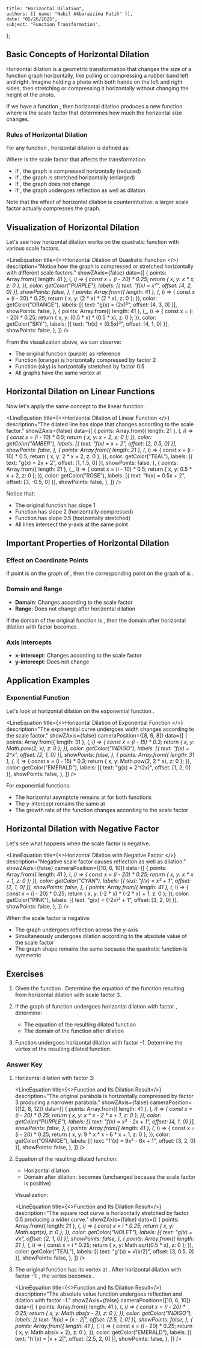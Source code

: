     title: "Horizontal Dilation",
    authors: [{ name: "Nabil Akbarazzima Fatih" }],
    date: "05/26/2025",
    subject: "Function Transformation",
};


## Basic Concepts of Horizontal Dilation

Horizontal dilation is a geometric transformation that changes the size of a function graph horizontally, like pulling or compressing a rubber band left and right. Imagine holding a photo with both hands on the left and right sides, then stretching or compressing it horizontally without changing the height of the photo.

If we have a function <InlineMath math="f(x)" />, then horizontal dilation produces a new function <InlineMath math="g(x) = f(kx)" /> where <InlineMath math="k" /> is the scale factor that determines how much the horizontal size changes.

### Rules of Horizontal Dilation

For any function <InlineMath math="f(x)" />, horizontal dilation is defined as:

<BlockMath math="g(x) = f(kx)" />

Where <InlineMath math="k" /> is the scale factor that affects the transformation:
- If <InlineMath math="k > 1" />, the graph is compressed horizontally (reduced)
- If <InlineMath math="0 < k < 1" />, the graph is stretched horizontally (enlarged)
- If <InlineMath math="k = 1" />, the graph does not change
- If <InlineMath math="k < 0" />, the graph undergoes reflection as well as dilation

Note that the effect of horizontal dilation is counterintuitive: a larger scale factor actually compresses the graph.

## Visualization of Horizontal Dilation

Let's see how horizontal dilation works on the quadratic function <InlineMath math="f(x) = x^2" /> with various scale factors.

<LineEquation
  title={<>Horizontal Dilation of Quadratic Function <InlineMath math="f(x) = x^2" /></>}
  description="Notice how the graph is compressed or stretched horizontally with different scale factors."
  showZAxis={false}
  data={[
    {
      points: Array.from({ length: 41 }, (_, i) => {
        const x = (i - 20) * 0.25;
        return { x, y: x * x, z: 0 };
      }),
      color: getColor("PURPLE"),
      labels: [{ text: "f(x) = x²", offset: [4, 2, 0] }],
      showPoints: false,
    },
    {
      points: Array.from({ length: 41 }, (_, i) => {
        const x = (i - 20) * 0.25;
        return { x, y: (2 * x) * (2 * x), z: 0 };
      }),
      color: getColor("ORANGE"),
      labels: [{ text: "g(x) = (2x)²", offset: [4, 3, 0] }],
      showPoints: false,
    },
    {
      points: Array.from({ length: 41 }, (_, i) => {
        const x = (i - 20) * 0.25;
        return { x, y: (0.5 * x) * (0.5 * x), z: 0 };
      }),
      color: getColor("SKY"),
      labels: [{ text: "h(x) = (0.5x)²", offset: [4, 1, 0] }],
      showPoints: false,
    },
  ]}
/>

From the visualization above, we can observe:
- The original function <InlineMath math="f(x) = x^2" /> (purple) as reference
- Function <InlineMath math="g(x) = (2x)^2" /> (orange) is horizontally compressed by factor 2
- Function <InlineMath math="h(x) = (0.5x)^2" /> (sky) is horizontally stretched by factor 0.5
- All graphs have the same vertex at <InlineMath math="(0, 0)" />

## Horizontal Dilation on Linear Functions

Now let's apply the same concept to the linear function <InlineMath math="f(x) = x + 2" />.

<LineEquation
  title={<>Horizontal Dilation of Linear Function <InlineMath math="f(x) = x + 2" /></>}
  description="The dilated line has slope that changes according to the scale factor."
  showZAxis={false}
  data={[
    {
      points: Array.from({ length: 21 }, (_, i) => {
        const x = (i - 10) * 0.5;
        return { x, y: x + 2, z: 0 };
      }),
      color: getColor("AMBER"),
      labels: [{ text: "f(x) = x + 2", offset: [2, 0.5, 0] }],
      showPoints: false,
    },
    {
      points: Array.from({ length: 21 }, (_, i) => {
        const x = (i - 10) * 0.5;
        return { x, y: 2 * x + 2, z: 0 };
      }),
      color: getColor("TEAL"),
      labels: [{ text: "g(x) = 2x + 2", offset: [1, 1.5, 0] }],
      showPoints: false,
    },
    {
      points: Array.from({ length: 21 }, (_, i) => {
        const x = (i - 10) * 0.5;
        return { x, y: 0.5 * x + 2, z: 0 };
      }),
      color: getColor("ROSE"),
      labels: [{ text: "h(x) = 0.5x + 2", offset: [3, -0.5, 0] }],
      showPoints: false,
    },
  ]}
/>

Notice that:
- The original function <InlineMath math="f(x) = x + 2" /> has slope 1
- Function <InlineMath math="g(x) = 2x + 2" /> has slope 2 (horizontally compressed)
- Function <InlineMath math="h(x) = 0.5x + 2" /> has slope 0.5 (horizontally stretched)
- All lines intersect the y-axis at the same point <InlineMath math="(0, 2)" />

## Important Properties of Horizontal Dilation

### Effect on Coordinate Points

If point <InlineMath math="(a, b)" /> is on the graph of <InlineMath math="f(x)" />, then the corresponding point on the graph of <InlineMath math="f(kx)" /> is <InlineMath math="(\frac{a}{k}, b)" />.

### Domain and Range

- **Domain**: Changes according to the scale factor <InlineMath math="k" />
- **Range**: Does not change after horizontal dilation

If the domain of the original function is <InlineMath math="[c, d]" />, then the domain after horizontal dilation with factor <InlineMath math="k > 0" /> becomes <InlineMath math="[\frac{c}{k}, \frac{d}{k}]" />.

### Axis Intercepts

- **x-intercept**: Changes according to the scale factor
- **y-intercept**: Does not change

## Application Examples

### Exponential Function

Let's look at horizontal dilation on the exponential function <InlineMath math="f(x) = 2^x" />.

<LineEquation
  title={<>Horizontal Dilation of Exponential Function <InlineMath math="f(x) = 2^x" /></>}
  description="The exponential curve undergoes width changes according to the scale factor."
  showZAxis={false}
  cameraPosition={[8, 6, 8]}
  data={[
    {
      points: Array.from({ length: 31 }, (_, i) => {
        const x = (i - 15) * 0.3;
        return { x, y: Math.pow(2, x), z: 0 };
      }),
      color: getColor("INDIGO"),
      labels: [{ text: "f(x) = 2^x", offset: [2, 1, 0] }],
      showPoints: false,
    },
    {
      points: Array.from({ length: 31 }, (_, i) => {
        const x = (i - 15) * 0.3;
        return { x, y: Math.pow(2, 2 * x), z: 0 };
      }),
      color: getColor("EMERALD"),
      labels: [{ text: "g(x) = 2^(2x)", offset: [1, 2, 0] }],
      showPoints: false,
    },
  ]}
/>

For exponential functions:
- The horizontal asymptote remains at <InlineMath math="y = 0" /> for both functions
- The y-intercept remains the same at <InlineMath math="(0, 1)" />
- The growth rate of the function changes according to the scale factor

## Horizontal Dilation with Negative Factor

Let's see what happens when the scale factor is negative.

<LineEquation
  title={<>Horizontal Dilation with Negative Factor <InlineMath math="f(x) = x^2 + 1" /></>}
  description="Negative scale factor causes reflection as well as dilation."
  showZAxis={false}
  cameraPosition={[10, 6, 10]}
  data={[
    {
      points: Array.from({ length: 41 }, (_, i) => {
        const x = (i - 20) * 0.25;
        return { x, y: x * x + 1, z: 0 };
      }),
      color: getColor("CYAN"),
      labels: [{ text: "f(x) = x² + 1", offset: [2, 1, 0] }],
      showPoints: false,
    },
    {
      points: Array.from({ length: 41 }, (_, i) => {
        const x = (i - 20) * 0.25;
        return { x, y: (-2 * x) * (-2 * x) + 1, z: 0 };
      }),
      color: getColor("PINK"),
      labels: [{ text: "g(x) = (-2x)² + 1", offset: [3, 2, 0] }],
      showPoints: false,
    },
  ]}
/>

When the scale factor is negative:
- The graph undergoes reflection across the y-axis
- Simultaneously undergoes dilation according to the absolute value of the scale factor
- The graph shape remains the same because the quadratic function is symmetric

## Exercises

1. Given the function <InlineMath math="f(x) = x^2 - 2x + 1" />. Determine the equation of the function resulting from horizontal dilation with scale factor 3.

2. If the graph of function <InlineMath math="g(x) = \sqrt{x}" /> undergoes horizontal dilation with factor <InlineMath math="\frac{1}{2}" />, determine:
   - The equation of the resulting dilated function
   - The domain of the function after dilation

3. Function <InlineMath math="h(x) = |x - 2|" /> undergoes horizontal dilation with factor -1. Determine the vertex of the resulting dilated function.

### Answer Key

1. Horizontal dilation with factor 3: <InlineMath math="f'(x) = f(3x) = (3x)^2 - 2(3x) + 1 = 9x^2 - 6x + 1" />

   <LineEquation
     title={<>Function <InlineMath math="f(x) = x^2 - 2x + 1" /> and Its Dilation Result</>}
     description="The original parabola is horizontally compressed by factor 3 producing a narrower parabola."
     showZAxis={false}
     cameraPosition={[12, 8, 12]}
     data={[
       {
         points: Array.from({ length: 41 }, (_, i) => {
           const x = (i - 20) * 0.25;
           return { x, y: x * x - 2 * x + 1, z: 0 };
         }),
         color: getColor("PURPLE"),
         labels: [{ text: "f(x) = x² - 2x + 1", offset: [4, 1, 0] }],
         showPoints: false,
       },
       {
         points: Array.from({ length: 41 }, (_, i) => {
           const x = (i - 20) * 0.25;
           return { x, y: 9 * x * x - 6 * x + 1, z: 0 };
         }),
         color: getColor("ORANGE"),
         labels: [{ text: "f'(x) = 9x² - 6x + 1", offset: [3, 2, 0] }],
         showPoints: false,
       },
     ]}
   />

2. Equation of the resulting dilated function:
    
   - Horizontal dilation: <InlineMath math="g'(x) = g(\frac{1}{2}x) = \sqrt{\frac{1}{2}x} = \sqrt{\frac{x}{2}}" />
   - Domain after dilation: <InlineMath math="[0, \infty)" /> becomes <InlineMath math="[0, \infty)" /> (unchanged because the scale factor is positive)

   Visualization:

   <LineEquation
     title={<>Function <InlineMath math="g(x) = \sqrt{x}" /> and Its Dilation Result</>}
     description="The square root curve is horizontally stretched by factor 0.5 producing a wider curve."
     showZAxis={false}
     data={[
       {
         points: Array.from({ length: 21 }, (_, i) => {
           const x = i * 0.25;
           return { x, y: Math.sqrt(x), z: 0 };
         }),
         color: getColor("VIOLET"),
         labels: [{ text: "g(x) = √x", offset: [2, 1, 0] }],
         showPoints: false,
       },
       {
         points: Array.from({ length: 21 }, (_, i) => {
           const x = i * 0.25;
           return { x, y: Math.sqrt(0.5 * x), z: 0 };
         }),
         color: getColor("TEAL"),
         labels: [{ text: "g'(x) = √(x/2)", offset: [3, 0.5, 0] }],
         showPoints: false,
       },
     ]}
   />

3. The original function <InlineMath math="h(x) = |x - 2|" /> has its vertex at <InlineMath math="(2, 0)" />.
   After horizontal dilation with factor -1: <InlineMath math="h'(x) = |-x - 2| = |-(x + 2)| = |x + 2|" />, the vertex becomes <InlineMath math="(-2, 0)" />.

   <LineEquation
     title={<>Function <InlineMath math="h(x) = |x - 2|" /> and Its Dilation Result</>}
     description="The absolute value function undergoes reflection and dilation with factor -1."
     showZAxis={false}
     cameraPosition={[10, 6, 10]}
     data={[
       {
         points: Array.from({ length: 41 }, (_, i) => {
           const x = (i - 20) * 0.25;
           return { x, y: Math.abs(x - 2), z: 0 };
         }),
         color: getColor("INDIGO"),
         labels: [{ text: "h(x) = |x - 2|", offset: [2.5, 1, 0] }],
         showPoints: false,
       },
       {
         points: Array.from({ length: 41 }, (_, i) => {
           const x = (i - 20) * 0.25;
           return { x, y: Math.abs(x + 2), z: 0 };
         }),
         color: getColor("EMERALD"),
         labels: [{ text: "h'(x) = |x + 2|", offset: [2.5, 2, 0] }],
         showPoints: false,
       },
     ]}
   />